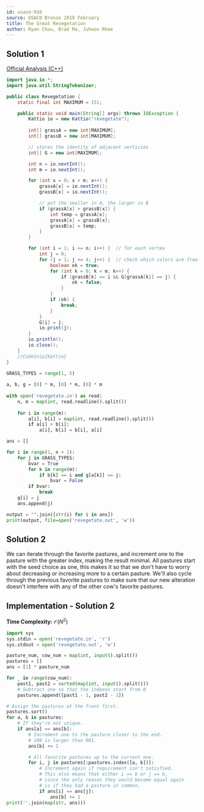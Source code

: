```yaml
---
id: usaco-916
source: USACO Bronze 2019 February
title: The Great Revegetation
author: Ryan Chou, Brad Ma, Juheon Rhee
---
```

## Solution 1
[Official Analysis (C++)](http://www.usaco.org/current/data/sol_revegetate_bronze_feb19.html)

<LanguageSection>

<JavaSection>
	
```java
import java.io.*;
import java.util.StringTokenizer;

public class Revegetation {
	static final int MAXIMUM = 151;

	public static void main(String[] args) throws IOException {
		Kattio io = new Kattio("revegetate");
	
		int[] grassA = new int[MAXIMUM];
		int[] grassB = new int[MAXIMUM];

		// stores the identity of adjacent verticies
		int[] G = new int[MAXIMUM];

		int n = io.nextInt();
		int m = io.nextInt();

		for (int x = 0; x < m; x++) {
			grassA[x] = io.nextInt();
			grassB[x] = io.nextInt();

			// put the smaller in A, the larger in B
			if (grassA[x] > grassB[x]) {
				int temp = grassA[x];
				grassA[x] = grassB[x];
				grassB[x] = temp;
			}
		}

		for (int i = 1; i <= n; i++) {  // for each vertex
			int j = 0;
			for (j = 1; j <= 4; j++) {  // check which colors are free
				boolean ok = true;
				for (int k = 0; k < m; k++) {
					if (grassB[k] == i && G[grassA[k]] == j) {
						ok = false;
					}
				}
				if (ok) {
					break;
				}
			}
			G[i] = j;
			io.print(j);
		}
		io.println();
		io.close();
	}
	//CodeSnip{Kattio}
}
```

</JavaSection>

<PySection>

```py
GRASS_TYPES = range(1, 5)
	
a, b, g = [0] * m, [0] * m, [0] * m
	
with open('revegetate.in') as read:
	n, m = map(int, read.readline().split())
	
	for i in range(m):
		a[i], b[i] = map(int, read.readline().split())
		if a[i] > b[i]:
			a[i], b[i] = b[i], a[i]

ans = []

for i in range(1, n + 1):
	for j in GRASS_TYPES:
		bvar = True
		for k in range(m):
			if b[k] == i and g[a[k]] == j:
				bvar = False
		if bvar: 
			break
	g[i] = j
	ans.append(j)

output = "".join([str(i) for i in ans])
print(output, file=open('revegetate.out', 'w'))
```

</PySection>
	
</LanguageSection>

## Solution 2
We can iterate through the favorite pastures, and increment one to the pasture with the greater index, making the result minimal. All pastures start with 
the seed choice as one, this makes it so that we don't have to worry about decreasing or increasing more to a certain pasture. We'll also cycle through the 
previous favorite pastures to make sure that our new alteration doesn't interfere with any of the other cow's favorite pastures.

## Implementation - Solution 2
**Time Complexity:** $\mathcal{O}(N^2)$

<LanguageSection>
<PySection>

```py
import sys
sys.stdin = open('revegetate.in', 'r')
sys.stdout = open('revegetate.out', 'w')

pasture_num, cow_num = map(int, input().split())
pastures = []
ans = [1] * pasture_num

for _ in range(cow_num):
	past1, past2 = sorted(map(int, input().split()))
	# Subtract one so that the indexes start from 0
	pastures.append([past1 - 1, past2 - 1])

# Assign the pastures at the front first.
pastures.sort()
for a, b in pastures:
	# If they're not unique.
	if ans[a] == ans[b]:
		# Increment one to the pasture closer to the end.
		# 100 is larger than 001.
		ans[b] += 1

		# All favorite pastures up to the current one.
		for i, j in pastures[:pastures.index([a, b])]:
			# Increment again if requirement isn't satisfied.
			# This also means that either i == b or j == b, 
			# since the only reason they would become equal again	
			# is if they had a pasture in common.
			if ans[i] == ans[j]:
				ans[b] += 1
print(''.join(map(str, ans)))
```

</PySection>
</LanguageSection>
